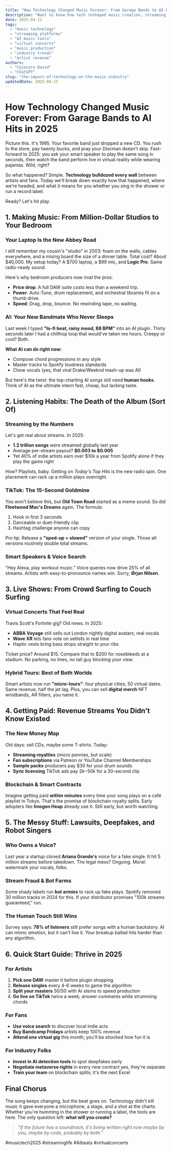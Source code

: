 ```yaml
---
title: "How Technology Changed Music Forever: From Garage Bands to AI Hits in 2025"
description: "Want to know how tech reshaped music creation, streaming, and concerts? Here's the full 2025 guide with real examples, stats, and tips you can use today."
date: 2025-04-11
tags:
  - "music technology"
  - "streaming platforms"
  - "AI music tools"
  - "virtual concerts"
  - "music production"
  - "industry trends"
  - "artist revenue"
authors:
  - "Cojocaru David"
  - "ChatGPT"
slug: "the-impact-of-technology-on-the-music-industry"
updatedDate: 2025-08-13
---
```


# How Technology Changed Music Forever: From Garage Bands to AI Hits in 2025

Picture this. It's 1995. Your favorite band just dropped a new CD. You rush to the store, pay twenty bucks, and pray your Discman doesn't skip. Fast-forward to 2025: you ask your smart speaker to play the same song in seconds, then watch the band perform live in virtual reality while wearing pajamas. Wild, right?

So what happened? Simple. **Technology bulldozed every wall** between artists and fans. Today we'll break down exactly how that happened, where we're headed, and what it means for you whether you sing in the shower or run a record label.

Ready? Let's hit play.

## 1. Making Music: From Million-Dollar Studios to Your Bedroom

### Your Laptop Is the New Abbey Road

I still remember my cousin's "studio" in 2003: foam on the walls, cables everywhere, and a mixing board the size of a dinner table. Total cost? About $40,000. My setup today? A $700 laptop, a $99 mic, and **Logic Pro**. Same radio-ready sound.

Here's why bedroom producers now rival the pros:

- **Price drop**: A full DAW suite costs less than a weekend trip.  
- **Power**: Auto-Tune, drum replacement, and orchestral libraries fit on a thumb drive.  
- **Speed**: Drag, drop, bounce. No rewinding tape, no waiting.

### AI: Your New Bandmate Who Never Sleeps

Last week I typed **"lo-fi beat, rainy mood, 88 BPM"** into an AI plugin. Thirty seconds later I had a chillhop loop that would've taken me hours. Creepy or cool? Both.

**What AI can do right now:**

- Compose chord progressions in any style  
- Master tracks to Spotify loudness standards  
- Clone vocals (yes, that viral Drake/Weeknd mash-up was AI)  

But here's the twist: the top-charting AI songs still need **human hooks**. Think of AI as the ultimate intern fast, cheap, but lacking taste.

## 2. Listening Habits: The Death of the Album (Sort Of)

### Streaming by the Numbers

Let's get real about streams. In 2025:

- **1.2 trillion songs** were streamed globally last year  
- Average per-stream payout? **$0.003 to $0.005**  
- Yet 40% of indie artists earn over $10k a year from Spotify alone if they play the game right

How? Playlists, baby. Getting on *Today's Top Hits* is the new radio spin. One placement can rack up a million plays overnight.

### TikTok: The 15-Second Goldmine

You won't believe this, but **Old Town Road** started as a meme sound. So did **Fleetwood Mac's Dreams** again. The formula:

1. Hook in first 3 seconds  
2. Danceable or duet-friendly clip  
3. Hashtag challenge anyone can copy

Pro tip: Release a **"sped-up + slowed"** version of your single. Those alt versions routinely double total streams.

### Smart Speakers & Voice Search

"Hey Alexa, play workout music." Voice queries now drive 25% of all streams. Artists with easy-to-pronounce names win. Sorry, **Ørjan Nilsen**.

## 3. Live Shows: From Crowd Surfing to Couch Surfing

### Virtual Concerts That Feel Real

Travis Scott's Fortnite gig? Old news. In 2025:

- **ABBA Voyage** still sells out London nightly digital avatars, real vocals  
- **Wave XR** lets fans vote on setlists in real time  
- Haptic vests bring bass drops straight to your ribs

Ticket price? Around $15. Compare that to $200 for nosebleeds at a stadium. No parking, no lines, no tall guy blocking your view.

### Hybrid Tours: Best of Both Worlds

Smart artists now run **"micro-tours"**: four physical cities, 50 virtual dates. Same revenue, half the jet lag. Plus, you can sell **digital merch** NFT wristbands, AR filters, you name it.

## 4. Getting Paid: Revenue Streams You Didn't Know Existed

### The New Money Map

Old days: sell CDs, maybe some T-shirts. Today:

- **Streaming royalties** (micro pennies, but scale)  
- **Fan subscriptions** via Patreon or YouTube Channel Memberships  
- **Sample packs** producers pay $30 for your drum sounds  
- **Sync licensing** TikTok ads pay $2k-$50k for a 30-second clip  

### Blockchain & Smart Contracts

Imagine getting paid **within minutes** every time your song plays on a café playlist in Tokyo. That's the promise of blockchain royalty splits. Early adopters like **Imogen Heap** already use it. Still early, but worth watching.

## 5. The Messy Stuff: Lawsuits, Deepfakes, and Robot Singers

### Who Owns a Voice?

Last year a startup cloned **Ariana Grande's** voice for a fake single. It hit 5 million streams before takedown. The legal mess? Ongoing. Moral: watermark your vocals, folks.

### Stream Fraud & Bot Farms

Some shady labels run **bot armies** to rack up fake plays. Spotify removed 30 million tracks in 2024 for this. If your distributor promises "100k streams guaranteed," run.

### The Human Touch Still Wins

Survey says: **78% of listeners** still prefer songs with a human backstory. AI can mimic emotion, but it can't live it. Your breakup ballad hits harder than any algorithm.

## 6. Quick Start Guide: Thrive in 2025

### For Artists

1. **Pick one DAW** master it before plugin shopping  
2. **Release singles** every 4-6 weeks to game the algorithm  
3. **Split your masters** 50/50 with AI stems to speed production  
4. **Go live on TikTok** twice a week; answer comments while strumming chords  

### For Fans

- **Use voice search** to discover local indie acts  
- **Buy Bandcamp Fridays** artists keep 100% revenue  
- **Attend one virtual gig** this month; you'll be shocked how fun it is

### For Industry Folks

- **Invest in AI detection tools** to spot deepfakes early  
- **Negotiate metaverse rights** in every new contract yes, they're separate  
- **Train your team** on blockchain splits; it's the next Excel

## Final Chorus

The song keeps changing, but the beat goes on. Technology didn't kill music it gave everyone a microphone, a stage, and a shot at the charts. Whether you're humming in the shower or running a label, the tools are here. The only question left: **what will you create?**

> _"If the future has a soundtrack, it's being written right now maybe by you, maybe by code, probably by both."_

#musictech2025 #streaminglife #AIbeats #virtualconcerts